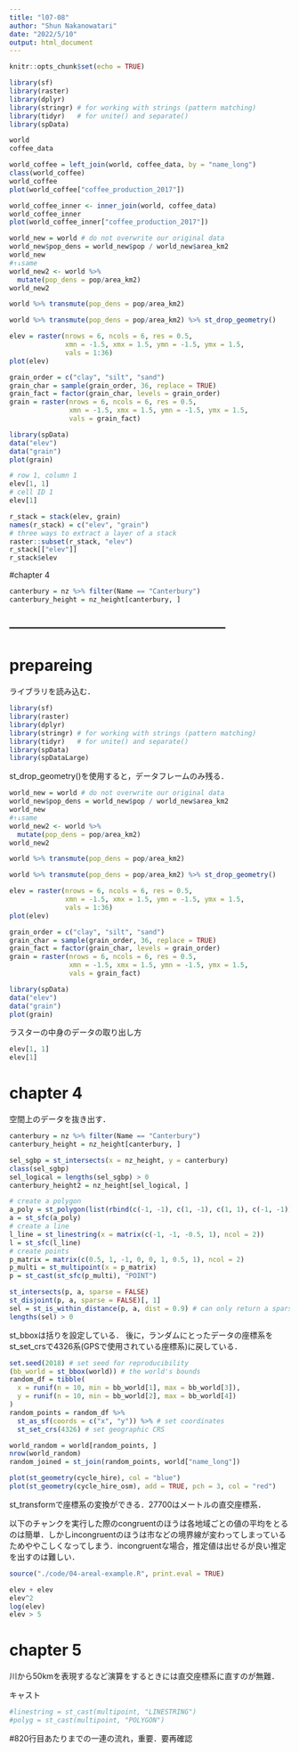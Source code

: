 ```yaml
---
title: "l07-08"
author: "Shun Nakanowatari"
date: "2022/5/10"
output: html_document
---
```


```r
knitr::opts_chunk$set(echo = TRUE)
```

```r
library(sf)
library(raster)
library(dplyr)
library(stringr) # for working with strings (pattern matching)
library(tidyr)   # for unite() and separate()
library(spData)
```

```r
world
coffee_data

world_coffee = left_join(world, coffee_data, by = "name_long")
class(world_coffee)
world_coffee
plot(world_coffee["coffee_production_2017"])

world_coffee_inner <- inner_join(world, coffee_data)
world_coffee_inner
plot(world_coffee_inner["coffee_production_2017"])
```

```r
world_new = world # do not overwrite our original data
world_new$pop_dens = world_new$pop / world_new$area_km2
world_new
#↑↓same
world_new2 <- world %>%
  mutate(pop_dens = pop/area_km2)
world_new2

world %>% transmute(pop_dens = pop/area_km2)

world %>% transmute(pop_dens = pop/area_km2) %>% st_drop_geometry()
```

```r
elev = raster(nrows = 6, ncols = 6, res = 0.5,
              xmn = -1.5, xmx = 1.5, ymn = -1.5, ymx = 1.5,
              vals = 1:36)
plot(elev)
```

```r
grain_order = c("clay", "silt", "sand")
grain_char = sample(grain_order, 36, replace = TRUE)
grain_fact = factor(grain_char, levels = grain_order)
grain = raster(nrows = 6, ncols = 6, res = 0.5, 
               xmn = -1.5, xmx = 1.5, ymn = -1.5, ymx = 1.5,
               vals = grain_fact)
```

```r
library(spData)
data("elev")
data("grain")
plot(grain)

```
```r
# row 1, column 1
elev[1, 1]
# cell ID 1
elev[1]

r_stack = stack(elev, grain)
names(r_stack) = c("elev", "grain")
# three ways to extract a layer of a stack
raster::subset(r_stack, "elev")
r_stack[["elev"]]
r_stack$elev
```

#chapter 4

```r
canterbury = nz %>% filter(Name == "Canterbury")
canterbury_height = nz_height[canterbury, ]
```




--------------------------------------------------------
--------------------------------------------------------




# prepareing
ライブラリを読み込む．
```r
library(sf)
library(raster)
library(dplyr)
library(stringr) # for working with strings (pattern matching)
library(tidyr)   # for unite() and separate()
library(spData)
library(spDataLarge)
```

st_drop_geometry()を使用すると，データフレームのみ残る．
```r
world_new = world # do not overwrite our original data
world_new$pop_dens = world_new$pop / world_new$area_km2
world_new
#↑↓same
world_new2 <- world %>%
  mutate(pop_dens = pop/area_km2)
world_new2

world %>% transmute(pop_dens = pop/area_km2)

world %>% transmute(pop_dens = pop/area_km2) %>% st_drop_geometry()
```


```r
elev = raster(nrows = 6, ncols = 6, res = 0.5,
              xmn = -1.5, xmx = 1.5, ymn = -1.5, ymx = 1.5,
              vals = 1:36)
plot(elev)

grain_order = c("clay", "silt", "sand")
grain_char = sample(grain_order, 36, replace = TRUE)
grain_fact = factor(grain_char, levels = grain_order)
grain = raster(nrows = 6, ncols = 6, res = 0.5, 
               xmn = -1.5, xmx = 1.5, ymn = -1.5, ymx = 1.5,
               vals = grain_fact)

library(spData)
data("elev")
data("grain")
plot(grain)

```

ラスターの中身のデータの取り出し方
```r
elev[1, 1]
elev[1]
```

# chapter 4
空間上のデータを抜き出す．
```r
canterbury = nz %>% filter(Name == "Canterbury")
canterbury_height = nz_height[canterbury, ]

sel_sgbp = st_intersects(x = nz_height, y = canterbury)
class(sel_sgbp)
sel_logical = lengths(sel_sgbp) > 0
canterbury_height2 = nz_height[sel_logical, ]
```

```r
# create a polygon
a_poly = st_polygon(list(rbind(c(-1, -1), c(1, -1), c(1, 1), c(-1, -1))))
a = st_sfc(a_poly)
# create a line
l_line = st_linestring(x = matrix(c(-1, -1, -0.5, 1), ncol = 2))
l = st_sfc(l_line)
# create points
p_matrix = matrix(c(0.5, 1, -1, 0, 0, 1, 0.5, 1), ncol = 2)
p_multi = st_multipoint(x = p_matrix)
p = st_cast(st_sfc(p_multi), "POINT")

st_intersects(p, a, sparse = FALSE)
st_disjoint(p, a, sparse = FALSE)[, 1]
sel = st_is_within_distance(p, a, dist = 0.9) # can only return a sparse matrix
lengths(sel) > 0
```

st_bboxは括りを設定している．
後に，ランダムにとったデータの座標系をst_set_crsで4326系(GPSで使用されている座標系)に戻している．
```r
set.seed(2018) # set seed for reproducibility
(bb_world = st_bbox(world)) # the world's bounds
random_df = tibble(
  x = runif(n = 10, min = bb_world[1], max = bb_world[3]),
  y = runif(n = 10, min = bb_world[2], max = bb_world[4])
)
random_points = random_df %>% 
  st_as_sf(coords = c("x", "y")) %>% # set coordinates
  st_set_crs(4326) # set geographic CRS

world_random = world[random_points, ]
nrow(world_random)
random_joined = st_join(random_points, world["name_long"])

plot(st_geometry(cycle_hire), col = "blue")
plot(st_geometry(cycle_hire_osm), add = TRUE, pch = 3, col = "red")
```

st_transformで座標系の変換ができる．27700はメートルの直交座標系．

以下のチャンクを実行した際のcongruentのほうは各地域ごとの値の平均をとるのは簡単．しかしincongruentのほうは市などの境界線が変わってしまっているためややこしくなってしまう．incongruentな場合，推定値は出せるが良い推定を出すのは難しい．
```r
source("./code/04-areal-example.R", print.eval = TRUE)
```

```r
elev + elev
elev^2
log(elev)
elev > 5
```

# chapter 5
川から50kmを表現するなど演算をするときには直交座標系に直すのが無難．

キャスト
<!-- a/ points -> lines -> polygons  -->
```r
#linestring = st_cast(multipoint, "LINESTRING")
#polyg = st_cast(multipoint, "POLYGON")
```

#820行目あたりまでの一連の流れ，重要．要再確認